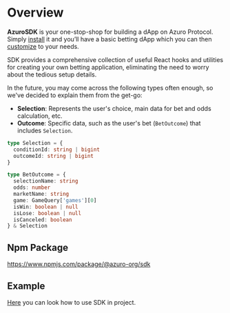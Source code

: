 
# Overview

**AzuroSDK** is your one-stop-shop for building a dApp on Azuro Protocol. Simply [install](installation) it and you’ll have a basic betting dApp which you can then [customize](setup) to your needs.

SDK provides a comprehensive collection of useful React hooks and utilities for creating your own betting application, eliminating the need to worry about the tedious setup details.

<Callout type="info">
In the future, you may come across the following types often enough, so we've decided to explain them from the get-go:

- **Selection**: Represents the user's choice, main data for bet and odds calculation, etc.
- **Outcome**: Specific data, such as the user's bet (`BetOutcome`) that includes `Selection`.

```ts
type Selection = {
  conditionId: string | bigint
  outcomeId: string | bigint
}
```

```ts
type BetOutcome = {
  selectionName: string
  odds: number
  marketName: string
  game: GameQuery['games'][0]
  isWin: boolean | null
  isLose: boolean | null
  isCanceled: boolean
} & Selection
```
</Callout>

## Npm Package

https://www.npmjs.com/package/@azuro-org/sdk

## Example

[Here](https://github.com/Azuro-protocol/sdk/tree/main/examples/nextjs) you can look how to use SDK in project.
